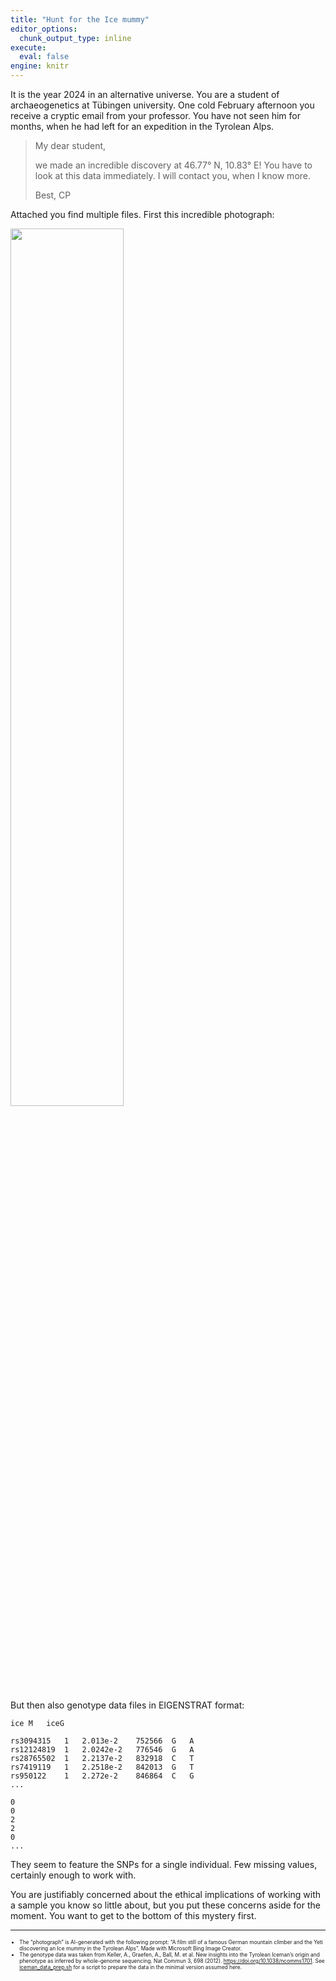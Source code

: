 ```yaml
---
title: "Hunt for the Ice mummy"
editor_options: 
  chunk_output_type: inline
execute: 
  eval: false
engine: knitr
---
```


It is the year 2024 in an alternative universe. You are a student of archaeogenetics at Tübingen university. One cold February afternoon you receive a cryptic email from your professor. You have not seen him for months, when he had left for an expedition in the Tyrolean Alps.

> My dear student,
> 
> we made an incredible discovery at 46.77° N, 10.83° E! You have to look at this data immediately. I will contact you, when I know more.
>
> Best,
> CP

Attached you find multiple files. First this incredible photograph:

![](img/the_discovery.jpeg){width=60% fig-align="center"}

But then also genotype data files in EIGENSTRAT format:

```{filename="ice.ind"}
ice	M	iceG
```

```{filename="ice.snp"}
rs3094315	1	2.013e-2	752566	G	A
rs12124819	1	2.0242e-2	776546	G	A
rs28765502	1	2.2137e-2	832918	C	T
rs7419119	1	2.2518e-2	842013	G	T
rs950122	1	2.272e-2	846864	C	G
...
```

```{filename="ice.geno"}
0
0
2
2
0
...
```

They seem to feature the SNPs for a single individual. Few missing values, certainly enough to work with.

You are justifiably concerned about the ethical implications of working with a sample you know so little about, but you put these concerns aside for the moment. You want to get to the bottom of this mystery first.

***

::: {style="font-size: 60%;"}

- The "photograph" is AI-generated with the following prompt: "A film still of a famous German mountain climber and the Yeti discovering an Ice mummy in the Tyrolean Alps". Made with Microsoft Bing Image Creator.
- The genotype data was taken from Keller, A., Graefen, A., Ball, M. et al. New insights into the Tyrolean Iceman's origin and phenotype as inferred by whole-genome sequencing. Nat Commun 3, 698 (2012). <https://doi.org/10.1038/ncomms1701>. See [iceman_data_prep.sh](...) for a script to prepare the data in the minimal version assumed here.

:::
